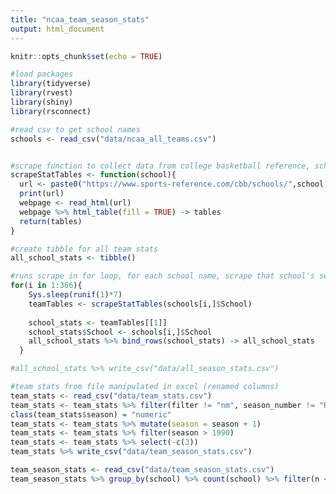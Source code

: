 ```yaml
---
title: "ncaa_team_season_stats"
output: html_document
---
```


```r
knitr::opts_chunk$set(echo = TRUE)
```

```r
#load packages
library(tidyverse)
library(rvest)
library(shiny)
library(rsconnect)
```

```r
#read csv to get school names
schools <- read_csv("data/ncaa_all_teams.csv")


#scrape function to collect data from college basketball reference, school is a variable to be used in for loop to automate pages scraped
scrapeStatTables <- function(school){
  url <- paste0("https://www.sports-reference.com/cbb/schools/",school,"/")
  print(url)
  webpage <- read_html(url)
  webpage %>% html_table(fill = TRUE) -> tables
  return(tables)
}
```


```r
#create tibble for all team stats
all_school_stats <- tibble()

#runs scrape in for loop, for each school name, scrape that school's season stats, fill tibble with tables, add school name
for(i in 1:366){
    Sys.sleep(runif(1)*7)
    teamTables <- scrapeStatTables(schools[i,]$School)
    
    school_stats <- teamTables[[1]]
    school_stats$School <- schools[i,]$School
    all_school_stats %>% bind_rows(school_stats) -> all_school_stats
  }
```


```r
#all_school_stats %>% write_csv("data/all_season_stats.csv")
```


```r
#team stats from file manipulated in excel (renamed columns)
team_stats <- read_csv("data/team_stats.csv")
team_stats <- team_stats %>% filter(filter != "nm", season_number != "Rk")
class(team_stats$season) = "numeric"
team_stats <- team_stats %>% mutate(season = season + 1)
team_stats <- team_stats %>% filter(season > 1990)
team_stats <- team_stats %>% select(-c(3))
team_stats %>% write_csv("data/team_season_stats.csv")
```


```r
team_season_stats <- read_csv("data/team_season_stats.csv")
team_season_stats %>% group_by(school) %>% count(school) %>% filter(n < 32)
```

